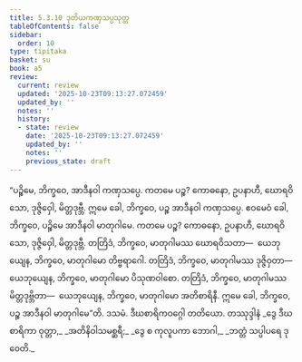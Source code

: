 ```yaml
---
title: 5.3.10 ဒုတိယကဏှသပ္ပသုတ္တ
tableOfContents: false
sidebar:
  order: 10
type: tipitaka
basket: su
book: a5
review:
  current: review
  updated: '2025-10-23T09:13:27.072459'
  updated_by: ''
  notes: ''
  history:
  - state: review
    date: '2025-10-23T09:13:27.072459'
    updated_by: ''
    notes: ''
    previous_state: draft
---
```



<ReviewStatus review={frontmatter.review} showDetails={true} />

<HypothesisAnnotation frontmatter={frontmatter} />

<DynamicBreadcrumb />

<Division number="230" book="a5" e="ch" v="16" p="227">

<Paragraph number="1283" book="a5">
“ပဉ္စိမေ, ဘိက္ခဝေ, အာဒီနဝါ ကဏှသပ္ပေ. ကတမေ ပဉ္စ? ကောဓနော, ဥပနာဟီ, ဃောရဝိသော, ဒုဇ္ဇိဝှေါ, မိတ္တဒုဗ္ဘီ. ဣမေ ခေါ, ဘိက္ခဝေ, ပဉ္စ အာဒီနဝါ ကဏှသပ္ပေ.
</Paragraph>

<Paragraph number="1284" book="a5">
ဧဝမေဝံ ခေါ, ဘိက္ခဝေ, ပဉ္စိမေ အာဒီနဝါ မာတုဂါမေ. ကတမေ ပဉ္စ? ကောဓနော, ဥပနာဟီ, ဃောရဝိသော, ဒုဇ္ဇိဝှေါ, မိတ္တဒုဗ္ဘီ. တတြိဒံ, ဘိက္ခဝေ, မာတုဂါမဿ ဃောရဝိသတာ—  ယေဘုယျေန, ဘိက္ခဝေ, မာတုဂါမော တိဗ္ဗရာဂေါ. တတြိဒံ, ဘိက္ခဝေ, မာတုဂါမဿ ဒုဇ္ဇိဝှတာ—  ယေဘုယျေန, ဘိက္ခဝေ, မာတုဂါမော ပိသုဏဝါစော. တတြိဒံ, ဘိက္ခဝေ, မာတုဂါမဿ မိတ္တဒုဗ္ဘိတာ—  ယေဘုယျေန, ဘိက္ခဝေ, မာတုဂါမော အတိစာရိနီ. ဣမေ ခေါ, ဘိက္ခဝေ, ပဉ္စ အာဒီနဝါ မာတုဂါမေ”တိ.

</Paragraph>
</Division>

<Paragraph number="1285" type="center" book="a5">
ဒသမံ.



</Paragraph>

<Paragraph number="1286" type="center" book="a5">
ဒီဃစာရိကဝဂ္ဂေါ တတိယော.



</Paragraph>

<Paragraph number="1287" type="center" book="a5">
တဿုဒ္ဒါနံ


</Paragraph>

<Paragraph number="1288" type="verses" book="a5">
_ဒွေ ဒီဃစာရိကာ ဝုတ္တာ,_  
_အတိနိဝါသမစ္ဆရီ;_  
_ဒွေ စ ကုလူပကာ ဘောဂါ,_  
_ဘတ္တံ သပ္ပါပရေ ဒုဝေတိ._
</Paragraph>